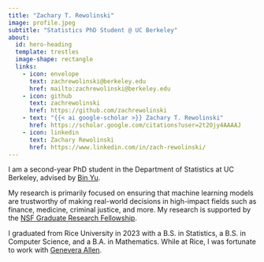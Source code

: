 ```yaml
---
title: "Zachary T. Rewolinski"
image: profile.jpeg
subtitle: "Statistics PhD Student @ UC Berkeley"
about:
  id: hero-heading
  template: trestles
  image-shape: rectangle
  links:
    - icon: envelope
      text: zachrewolinski@berkeley.edu
      href: mailto:zachrewolinski@berkeley.edu
    - icon: github
      text: zachrewolinski
      href: https://github.com/zachrewolinski
    - text: "{{< ai google-scholar >}} Zachary T. Rewolinski"
      href: https://scholar.google.com/citations?user=2t2Ojy4AAAAJ
    - icon: linkedin
      text: Zachary Rewolinski
      href: https://www.linkedin.com/in/zach-rewolinski/
---
```


::: {#hero-heading}

I am a second-year PhD student in the Department of Statistics at UC Berkeley, advised by [Bin Yu](https://binyu.stat.berkeley.edu/).

My research is primarily focused on ensuring that machine learning models are trustworthy of making real-world decisions in high-impact fields such as finance, medicine, criminal justice, and more. My research is supported by the [NSF Graduate Research Fellowship](https://www.nsfgrfp.org/).

I graduated from Rice University in 2023 with a B.S. in Statistics, a B.S. in Computer Science, and a B.A. in Mathematics. While at Rice, I was fortunate to work with [Genevera Allen](https://genevera-allen.com/). 
:::
